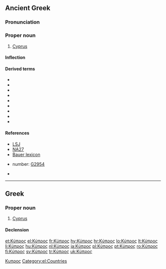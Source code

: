 {{wikipedia|Cyprus}}
==Ancient Greek==

===Pronunciation===
{{grc-ipa-rows|kj|u'|p|r|o|s}}

===Proper noun===
{{grc-proper noun|Κύπρου|f|second|Kupros|Κυπρος}}

# [[Cyprus]]

====Inflection====
{{grc-decl-2nd-pax|form=F-sing|Κύπρ}}

====Derived terms====
* {{polytonic|[[Κύπριος]]}}
* {{polytonic|[[κύπριος]]}}
* {{polytonic|[[κυπρίς]]}}
* {{polytonic|[[κυπρογενής]]}}
* {{polytonic|[[κυπρογένεια]]}}
* {{polytonic|[[κυπρογένηα]]}}
* {{polytonic|[[κυπρόθε]]}}
* {{polytonic|[[κυπρόθεν]]}}
* {{polytonic|[[κύπρονδε]]}}

====References====
* [[:w:LSJ|LSJ]]
* [[:w:Novum Testamentum Graece|NA27]]
* [[:w:Bauer lexicon|Bauer lexicon]]
* {{w|Strong's Concordance}} number:  [http://www.biblestudytools.net/Lexicons/Greek/grk.cgi?number=2954&version=kjv G2954]
* {{grc-wh-page|1007}}
[[Category:grc:Islands|Κυπρος]]

----

==Greek==
{{wikipedia|lang=el}}

===Proper noun===
{{el-noun-proper|f|Kýpros|unc}}

# [[Cyprus]]

====Declension====
{{el-nF-ος-2a|Κύπρ}}

[[Category:el:Countries]]

[[et:Κύπρος]]
[[el:Κύπρος]]
[[fr:Κύπρος]]
[[hy:Κύπρος]]
[[hr:Κύπρος]]
[[lo:Κύπρος]]
[[lt:Κύπρος]]
[[li:Κύπρος]]
[[hu:Κύπρος]]
[[nl:Κύπρος]]
[[ja:Κύπρος]]
[[pl:Κύπρος]]
[[pt:Κύπρος]]
[[ro:Κύπρος]]
[[fi:Κύπρος]]
[[sv:Κύπρος]]
[[tr:Κύπρος]]
[[uk:Κύπρος]]